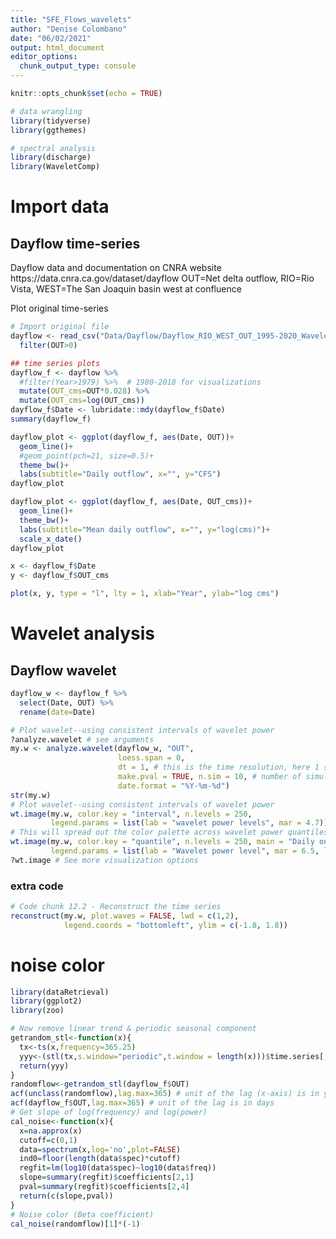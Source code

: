 ---
title: "SFE_Flows_wavelets"
author: "Denise Colombano"
date: "06/02/2021"
output: html_document
editor_options: 
  chunk_output_type: console
---

```{r setup, include=FALSE}
knitr::opts_chunk$set(echo = TRUE)
```

```{r}
# data wrangling
library(tidyverse)
library(ggthemes)

# spectral analysis
library(discharge)
library(WaveletComp)
```


# Import data
## Dayflow time-series
Dayflow data and documentation on CNRA website
https://data.cnra.ca.gov/dataset/dayflow
OUT=Net delta outflow, RIO=Rio Vista, WEST=The San Joaquin basin west at confluence 

Plot original time-series
```{r}
# Import original file
dayflow <- read_csv("Data/Dayflow/Dayflow_RIO_WEST_OUT_1995-2020_Wavelet.csv") %>% 
  filter(OUT>0)

## time series plots
dayflow_f <- dayflow %>% 
  #filter(Year>1979) %>%  # 1980-2018 for visualizations
  mutate(OUT_cms=OUT*0.028) %>% 
  mutate(OUT_cms=log(OUT_cms))
dayflow_f$Date <- lubridate::mdy(dayflow_f$Date)
summary(dayflow_f)

dayflow_plot <- ggplot(dayflow_f, aes(Date, OUT))+ 
  geom_line()+
  #geom_point(pch=21, size=0.5)+
  theme_bw()+
  labs(subtitle="Daily outflow", x="", y="CFS")
dayflow_plot

dayflow_plot <- ggplot(dayflow_f, aes(Date, OUT_cms))+ 
  geom_line()+
  theme_bw()+
  labs(subtitle="Mean daily outflow", x="", y="log(cms)")+
  scale_x_date()
dayflow_plot

x <- dayflow_f$Date
y <- dayflow_f$OUT_cms

plot(x, y, type = "l", lty = 1, xlab="Year", ylab="log cms")
```



# Wavelet analysis

## Dayflow wavelet

```{r}
dayflow_w <- dayflow_f %>% 
  select(Date, OUT) %>% 
  rename(date=Date)

# Plot wavelet--using consistent intervals of wavelet power
?analyze.wavelet # see arguments
my.w <- analyze.wavelet(dayflow_w, "OUT",
                        loess.span = 0,
                        dt = 1, # this is the time resolution, here 1 sample per day
                        make.pval = TRUE, n.sim = 10, # number of simulations
                        date.format = "%Y-%m-%d") 
str(my.w)
# Plot wavelet--using consistent intervals of wavelet power
wt.image(my.w, color.key = "interval", n.levels = 250,
         legend.params = list(lab = "wavelet power levels", mar = 4.7))
# This will spread out the color palette across wavelet power quantiles
wt.image(my.w, color.key = "quantile", n.levels = 250, main = "Daily outflow 1928-2020", periodlab = "Frequency",
         legend.params = list(lab = "Wavelet power level", mar = 6.5, lab.line = 4, label.digits=4), label.time.axis = TRUE, show.date=TRUE, timelab = "Date")
?wt.image # See more visualization options
```


### extra code
```{r}
# Code chunk 12.2 - Reconstruct the time series
reconstruct(my.w, plot.waves = FALSE, lwd = c(1,2),
            legend.coords = "bottomleft", ylim = c(-1.8, 1.8))
```


# noise color
```{r}
library(dataRetrieval)
library(ggplot2)
library(zoo)

# Now remove linear trend & periodic seasonal component
getrandom_stl<-function(x){
  tx<-ts(x,frequency=365.25)
  yyy<-(stl(tx,s.window="periodic",t.window = length(x)))$time.series[,3]
  return(yyy)
}
randomflow<-getrandom_stl(dayflow_f$OUT)
acf(unclass(randomflow),lag.max=365) # unit of the lag (x-axis) is in years
acf(dayflow_f$OUT,lag.max=365) # unit of the lag is in days
# Get slope of log(frequency) and log(power)
cal_noise<-function(x){
  x=na.approx(x)
  cutoff=c(0,1)
  data=spectrum(x,log='no',plot=FALSE)
  ind0=floor(length(data$spec)*cutoff)
  regfit=lm(log10(data$spec)~log10(data$freq))
  slope=summary(regfit)$coefficients[2,1]
  pval=summary(regfit)$coefficients[2,4]
  return(c(slope,pval))
}
# Noise color (Beta coefficient)
cal_noise(randomflow)[1]*(-1)
```

